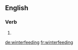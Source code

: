 ==English==

===Verb===
{{head|en}}

# {{present participle of|winterfeed|lang=en}}

[[de:winterfeeding]]
[[fr:winterfeeding]]